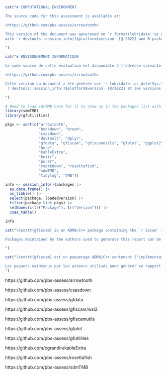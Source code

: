 ```r
cat("# COMPUTATIONAL ENVIRONMENT

The source code for this assessment is available at:

<https://github.com/pbs-assess/arrowtooth>

This version of the document was generated on `r format(lubridate::as_date(Sys.time()), format = '%a %b, %d')`
with `r devtools::session_info()$platform$version` [@r2022] and R package versions:

")
```

```r
cat("# ENVIRONNEMENT INFORMATIQUE

Le code source de cette évaluation est disponible à l'adresse suivante:

<https://github.com/pbs-assess/arrowtooth>

Cette version du document a été générée sur `r lubridate::as_date(Sys.time())` avec
`r devtools::session_info()$platform$version` [@r2022] et les versions du paquet R:

")
```

```r

# Need to load sdmTMB here for it to show up in the packages list with version number
library(sdmTMB)
library(gfutilities)

pkgs <- sort(c("arrowtooth",
               "bookdown", "broom",
               "csasdown",
               "devtools", "dplyr",
               "gfdata", "gfiscam", "gfiscamutils", "gfplot", "ggplot2", "glmmTMB", "gridExtra",
               "here",
               "kableExtra",
               "knitr",
               "purrr",
               "rmarkdown", "rosettafish",
               "sdmTMB",
               "tidylog", "TMB"))

info <- session_info()$packages |> 
  as.data.frame() |> 
  as_tibble() |> 
  select(package, loadedversion) |> 
  filter(package %in% pkgs) |> 
  setNames(c(tr("Package"), tr("Version"))) |>
  csas_table()

info
```

```r
cat("\texttt{gfiscam} is an ADMB/C++ package containing the `r iscam` implementation used in this assessment and has a GitHub repository (link below).

Packages maintained by the authors used to generate this report can be viewed at:

")
```

```r
cat("\texttt{gfiscam} est un paquetage ADMB/C++ contenant l'implémentation de `r iscam` utilisée dans cette évaluation et dispose d'un dépôt GitHub (lien ci-dessous).

Les paquets maintenus par les auteurs utilisés pour générer ce rapport peuvent être consultés à l'adresse suivante :
")
```

https://github.com/pbs-assess/arrowtooth

https://github.com/pbs-assess/csasdown

https://github.com/pbs-assess/gfdata

https://github.com/pbs-assess/gfiscam/wsl2

https://github.com/pbs-assess/gfiscamutils

https://github.com/pbs-assess/gfplot

https://github.com/pbs-assess/gfutilities

https://github.com/cgrandin/kableExtra

https://github.com/pbs-assess/rosettafish

https://github.com/pbs-assess/sdmTMB

\clearpage
